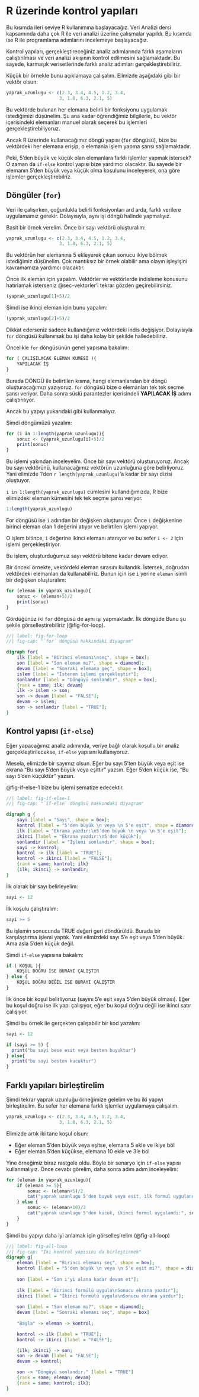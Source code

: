 # R üzerinde kontrol yapıları

Bu kısımda ileri seviye R kullanımına başlayacağız. Veri Analizi dersi kapsamında daha çok R ile veri analizi üzerine çalışmalar yapıldı. Bu kısımda ise R ile programlama adımlarını incelemeye başlayacağız.

Kontrol yapıları, gerçekleştireceğiniz analiz adımlarında farklı aşamaların çalıştırılması ve veri analizi akışının kontrol edilmesini sağlamaktadır. Bu sayede, karmaşık verisetlerinde farklı analiz adımları gerçekleştirebiliriz.

Küçük bir örnekle bunu açıklamaya çalışalım. Elimizde aşağıdaki gibi bir vektör olsun:

```r
yaprak_uzunlugu <- c(2.3, 3.4, 4.5, 1.2, 3.4, 
                    3, 1.8, 6.3, 2.1, 5)
```

Bu vektörde bulunan her elemana belirli bir fonksiyonu uygulamak istediğimizi düşünelim. Şu ana kadar öğrendiğimiz bilgilerle, bu vektör içerisindeki elemanları manuel olarak seçerek bu işlemleri gerçekleştirebiliyoruz.

Ancak R üzerinde kullanacağımız döngü yapısı (`for` döngüsü), bize bu vektördeki her elemana erişip, o elemanla işlem yapma şansı sağlamaktadır.

Peki, 5'den büyük ve küçük olan elemanlara farklı işlemler yapmak istersek? O zaman da `if-else` kontrol yapısı bize yardımcı olacaktır. Bu sayede bir elemanın 5'den büyük veya küçük olma koşulunu inceleyerek, ona göre işlemler gerçekleştirebilriz.

## Döngüler (`for`)

Veri ile çalışırken, çoğunlukla belirli fonksiyonları ard arda, farklı verilere uygulamamız gerekir. Dolayısıyla, aynı işi döngü halinde yapmalıyız.

Basit bir örnek verelim. Önce bir sayı vektörü oluşturalım:

```r
yaprak_uzunlugu <- c(2.3, 3.4, 4.5, 1.2, 3.4, 
                    3, 1.8, 6.3, 2.1, 5)
```

Bu vektörün her elemanına 5 ekleyerek çıkan sonucu ikiye bölmek istediğimiz düşünelim. Çok mantıksız bir örnek olabilir ama olayın işleyişini kavramamıza yardımcı olacaktır.

Önce ilk eleman için yapalım. Vektörler ve vektörlerde indisleme konusunu hatırlamak isterseniz @sec-vektorler'i tekrar gözden geçirebilirsiniz.

```r
(yaprak_uzunlugu[1]+5)/2
```

Şimdi ise ikinci eleman için bunu yapalım:

```r
(yaprak_uzunlugu[2]+5)/2
```

Dikkat ederseniz sadece kullandığımız vektördeki indis değişiyor. Dolayısıyla `for` döngüsü kullanırsak bu işi daha kolay bir şekilde halledebiliriz.

Öncelikle `for` döngüsünün genel yapısına bakalım:

```r
for ( ÇALIŞILACAK ELEMAN KÜMESİ ){
    YAPILACAK İŞ
}
```

Burada DÖNGÜ ile belirtilen kısma, hangi elemanlarıdan bir döngü oluşturacağımızı yazıyoruz. `for` döngüsü bize o elemanları tek tek seçme şansı veriyor. Daha sonra süslü parantezler içerisindeli **YAPILACAK İŞ** adımı çalıştırılıyor.

Ancak bu yapıyı yukarıdaki gibi kullanmalıyız.

Şimdi döngümüzü yazalım:

```r
for (i in 1:length(yaprak_uzunlugu)){
    sonuc <- (yaprak_uzunlugu[i]+5)/2
    print(sonuc)
}
```

Bu işlemi yakından inceleyelim. Önce bir sayı vektörü oluşturuyoruz. Ancak bu sayı vektörünü, kullanacağımız vektörün uzunluğuna göre belirliyoruz. Yani elimizde 1'den `r length(yaprak_uzunlugu)`'a kadar bir sayı dizisi oluştuyor. 

`i in 1:length(yaprak_uzunlugu)` cümlesini kullandığımızda, R bize elimizdeki eleman kümesini tek tek seçme şansı veriyor.

```r
1:length(yaprak_uzunlugu)
```

For döngüsü ise `i` adından bir değişken oluşturuyor. Önce `i` değişkenine birinci eleman olan 1 değerini atıyor ve belirtilen işlemi yapıyor.

O işlem bitince, `i` değerine ikinci elemanı atanıyor ve bu sefer `i <- 2` için işlemi gerçekleştiriyor.

Bu işlem, oluşturduğumuz sayı vektörü bitene kadar devam ediyor.

Bir önceki örnekte, vektördeki eleman sırasını kullandık. İstersek, doğrudan vektördeki elemanları da kullanabiliriz. Bunun için ise  `i` yerine `eleman` isimli bir değişken oluşturalım: 

```r
for (eleman in yaprak_uzunlugu){
    sonuc <- (eleman+5)/2
    print(sonuc)
}
```

Gördüğünüz iki `for` döngüsü de aynı işi yapmaktadır. İlk döngüde Bunu şu şekile görselleştirebiliriz (@fig-for-loop).

```dot
//| label: fig-for-loop
//| fig-cap: "`for` döngüsü hakkındaki diyagram"

digraph for{
    ilk [label = "Birinci elemanı\nseç", shape = box];
    son [label = "Son eleman mı?", shape = diamond];
    devam [label = "Sonraki elemana geç", shape = box];
    islem [label = "İstenen işlemi gerçekleştir"];
    sonlandır [label = "Döngüyü sonlandır", shape = box];
    {rank = same; ilk; devam}
    ilk -> islem -> son;
    son -> devam [label = "FALSE"];
    devam -> islem;
    son -> sonlandır [label = "TRUE"];
}

```

## Kontrol yapısı (`if-else`)

Eğer yapacağımız analiz adımında, veriye bağlı olarak koşullu bir analiz gerçekleştirilecekse, `if-else` yapısını kullanıyoruz. 

Mesela, elimizde bir sayımız olsun. Eğer bu sayı 5'ten büyük veya eşit ise ekrana "Bu sayı 5'den büyük veya eşittir" yazsın. Eğer 5'den küçük ise, "Bu sayı 5'den küçüktür" yazsın.

@fig-if-else-1 bize bu işlemi şematize edecektir.

```dot
//| label: fig-if-else-1
//| fig-cap: "`if-else` döngüsü hakkındaki diyagram"

digraph g {
    sayi [label = "Sayı", shape = box];
    kontrol [label = "5'den büyük \n veya \n 5'e eşit", shape = diamond];
    ilk [label = "Ekrana yazdır:\n5'den büyük \n veya \n 5'e eşit"];
    ikinci [label = "Ekrana yazdır:\n5'den küçük"];
    sonlandir [label = "İşlemi sonlandır", shape = box];
    sayi -> kontrol;
    kontrol -> ilk [label = "TRUE"];
    kontrol -> ikinci [label = "FALSE"];
    {rank = same; kontrol; ilk}
    {ilk; ikinci} -> sonlandir;
}
```

İlk olarak bir sayı belirleyelim:

```r
sayi <- 12
```

İlk koşulu çalıştıralım:

```r
sayi >= 5
```

Bu işlemin sonucunda TRUE değeri geri döndürüldü. Burada bir karşılaştırma işlemi yaptık. Yani elimizdeki sayı 5'e eşit veya 5'den büyük. Ama asla 5'den küçük değil.

Şimdi `if-else` yapısına bakalım:

```r
if ( KOŞUL ){
    KOŞUL DOĞRU İSE BURAYI ÇALIŞTIR
} else {
    KOŞUL DOĞRU DEĞİL İSE BURAYI ÇALIŞTIR
}
```

İlk önce bir koşul belirliyoruz (sayını 5'e eşit veya 5'den büyük olması). Eğer bu koşul doğru ise ilk yapı çalışıyor, eğer bu koşul doğru değil ise ikinci satır çalışıyor.

Şimdi bu örnek ile gerçekten çalışabilir bir kod yazalım:

```r
sayi <- 12

if (sayi >= 5) {
  print("bu sayi bese esit veya besten buyuktur")
} else{
  print("bu sayi besten kucuktur")
}
```

## Farklı yapıları birleştirelim

Şimdi tekrar yaprak uzunluğu örneğimize gelelim ve bu iki yapıyı birleştirelim. Bu sefer her elemana farklı işlemler uygulamaya çalışalım.

```r
yaprak_uzunlugu <- c(2.3, 3.4, 4.5, 1.2, 3.4, 
                    3, 1.8, 6.3, 2.1, 5)
```

Elimizde artık iki tane koşul olsun:

+ Eğer eleman 5'den büyük veya eşitse, elemana 5 ekle ve ikiye böl
+ Eğer eleman 5'den küçükse, elemana 10 ekle ve 3'e böl

Yine örneğimiz biraz rastgele oldu. Böyle bir senaryo için `if-else` yapısı kullanmalıyız. Önce cevabı görelim, daha sonra adım adım inceleyelim:

```r
for (eleman in yaprak_uzunlugu){
    if (eleman >= 5){
        sonuc <- (eleman+5)/2
        cat("yaprak uzunlugu 5'den buyuk veya esit, ilk formul uygulandı:", sonuc, "\n")
    } else {
        sonuc <- (eleman+10)/3
        cat("yaprak uzunlugu 5'den kucuk, ikinci formul uygulandı:", sonuc, "\n")
    }
}
```

Şimdi bu yapıyı daha iyi anlamak için görselleşirelim (@fig-all-loop)

```dot
//| label: fig-all-loop
//| fig-cap: "İki kontrol yapısını da birleştirmek"
digraph g{
    eleman [label = "Birinci elemanı seç", shape = box];
    kontrol [label = "5'den büyük \n veya \n 5'e eşit mi?", shape = diamond];
    
    son [label = "Son i'yi alana kadar devam et"];
    
    ilk [label = "Birinci formülü uygula\nSonucu ekrana yazdır"];
    ikinci [label = "İkinci formülü uygula\nSonucu ekrana yazdır"];
    
    son [label = "Son eleman mı?", shape = diamond];
    devam [label = "Sonraki elemanı seç", shape = box]
    
    "Başla" -> eleman -> kontrol;

    kontrol -> ilk [label = "TRUE"];
    kontrol -> ikinci [label = "FALSE"];

    {ilk; ikinci} -> son;
    son -> devam [label = "FALSE"];
    devam -> kontrol;

    son -> "Döngüyü sonlandır." [label = "TRUE"]
    {rank = same; eleman; devam}
    {rank = same; kontrol; ilk};
}
```
